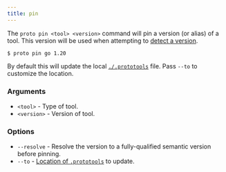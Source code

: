 ```yaml
---
title: pin
---
```



<VersionLabel version="0.19.0" header />

The `proto pin <tool> <version>` command will pin a version (or alias) of a tool. This version will
be used when attempting to [detect a version](../detection).

```shell
$ proto pin go 1.20
```

By default this will update the local [`./.prototools`](../config) file. Pass `--to` to customize
the location.

### Arguments

- `<tool>` - Type of tool.
- `<version>` - Version of tool.

### Options

- `--resolve` - Resolve the version to a fully-qualified semantic version before pinning.
- `--to` - [Location of `.prototools`](../config#locations) to update.
  <VersionLabel version="0.41.0" />
